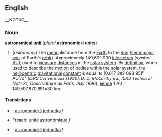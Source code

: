 ==English==
__NOTOC__
===Noun===
'''[[astronomical]] [[unit]]''' (''plural'' '''astronomical units''')

#(''astronomy'') The [[mean]] distance from the [[Earth]] to the [[Sun]] ([[semi-major]] [[axis]] of Earth's [[orbit]]). Approximately 149,600,000 [[kilometre]]s (''symbol'' [[AU]]), used to [[measure]] [[distance]]s in the [[solar system]]. By [[definition]], when used to describe the [[motion]] of bodies within the solar system, the [[heliocentric]] [[gravitational]] [[constant]] is equal to (0.017 202 098 95)² AU³/d² (''IERS Conventions (1996), D. D. McCarthy ed., IERS Technical Note 21, Observatoire de Paris, July 1996''); [[hence]] 1 AU = 149,597,870,691±30 km.

====Translations====
*{{cz}}: [[astronomická jednotka]] ''f''
*French: [[unité astronomique]] ''f''
*{{sk}}: [[astronomická jednotka]] ''f''